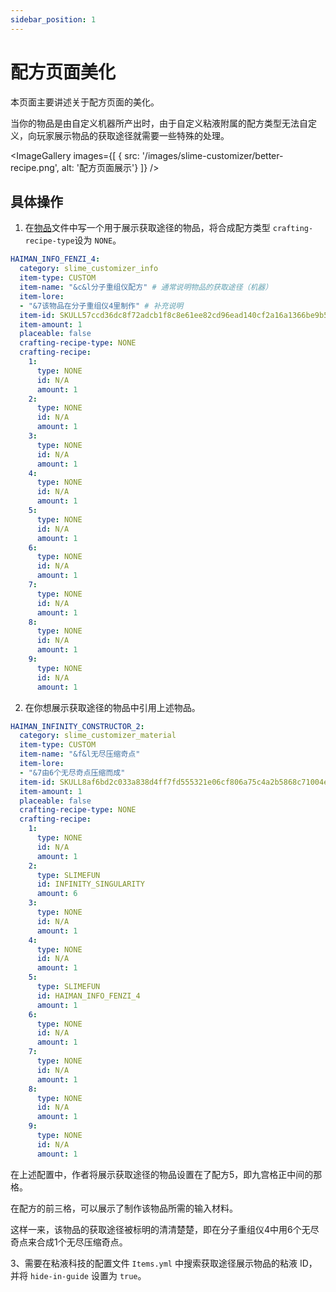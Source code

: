```yaml
---
sidebar_position: 1
---
```



# 配方页面美化

本页面主要讲述关于配方页面的美化。

当你的物品是由自定义机器所产出时，由于自定义粘液附属的配方类型无法自定义，向玩家展示物品的获取途径就需要一些特殊的处理。

<ImageGallery images={[
    { src: '/images/slime-customizer/better-recipe.png', alt: '配方页面展示'}
]} />

## 具体操作

1. 在[物品](../config/items)文件中写一个用于展示获取途径的物品，将合成配方类型 `crafting-recipe-type`设为 `NONE`。

```yaml title="获取途径物品示例"
HAIMAN_INFO_FENZI_4:
  category: slime_customizer_info
  item-type: CUSTOM
  item-name: "&c&l分子重组仪配方" # 通常说明物品的获取途径（机器）
  item-lore:
  - "&7该物品在分子重组仪4里制作" # 补充说明
  item-id: SKULL57ccd36dc8f72adcb1f8c8e61ee82cd96ead140cf2a16a1366be9b5a8e3cc3fc
  item-amount: 1
  placeable: false
  crafting-recipe-type: NONE
  crafting-recipe:
    1:
      type: NONE
      id: N/A
      amount: 1
    2:
      type: NONE
      id: N/A
      amount: 1
    3:
      type: NONE
      id: N/A
      amount: 1
    4:
      type: NONE
      id: N/A
      amount: 1
    5:
      type: NONE
      id: N/A
      amount: 1
    6:
      type: NONE
      id: N/A
      amount: 1
    7:
      type: NONE
      id: N/A
      amount: 1
    8:
      type: NONE
      id: N/A
      amount: 1
    9:
      type: NONE
      id: N/A
      amount: 1
```

2. 在你想展示获取途径的物品中引用上述物品。

```yaml title="需要展示获取途径物品示例"
HAIMAN_INFINITY_CONSTRUCTOR_2:
  category: slime_customizer_material
  item-type: CUSTOM
  item-name: "&f&l无尽压缩奇点"
  item-lore:
  - "&7由6个无尽奇点压缩而成"
  item-id: SKULL8af6bd2c033a838d4ff7fd555321e06cf806a75c4a2b5868c71004e02a1860a4
  item-amount: 1
  placeable: false
  crafting-recipe-type: NONE
  crafting-recipe:
    1:
      type: NONE
      id: N/A
      amount: 1
    2:
      type: SLIMEFUN
      id: INFINITY_SINGULARITY
      amount: 6
    3:
      type: NONE
      id: N/A
      amount: 1
    4:
      type: NONE
      id: N/A
      amount: 1
    5:
      type: SLIMEFUN
      id: HAIMAN_INFO_FENZI_4
      amount: 1
    6:
      type: NONE
      id: N/A
      amount: 1
    7:
      type: NONE
      id: N/A
      amount: 1
    8:
      type: NONE
      id: N/A
      amount: 1
    9:
      type: NONE
      id: N/A
      amount: 1
```

在上述配置中，作者将展示获取途径的物品设置在了配方5，即九宫格正中间的那格。

在配方的前三格，可以展示了制作该物品所需的输入材料。

这样一来，该物品的获取途径被标明的清清楚楚，即在分子重组仪4中用6个无尽奇点来合成1个无尽压缩奇点。

3、需要在粘液科技的配置文件 `Items.yml` 中搜索获取途径展示物品的粘液 ID，并将 `hide-in-guide` 设置为 `true`。
